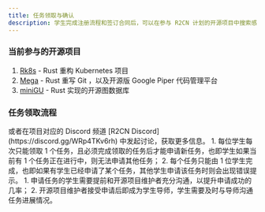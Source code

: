 ```yaml
---
title: 任务领取与确认
description: 学生完成注册流程和签订合同后，可以在参与 R2CN 计划的开源项目中搜索感兴趣的任务，与开源项目维护者沟通并领取任务。
---
```


### 当前参与的开源项目

1. [Rk8s](https://github.com/r2cn-dev/rk8s) - Rust 重构 Kubernetes 项目
2. [Mega](https://github.com/web3infra-foundation/mega) - Rust 重写 Git ，以及开源版 Google Piper 代码管理平台
3. [miniGU](https://github.com/TuGraph-family/miniGU) - Rust 实现的开源图数据库

### 任务领取流程

<Stepper>
  <StepperItem title="第一步：浏览开源项目代码仓库中标有 r2cn-xx 标签的 Issue ，找到感兴趣的任务。">
  </StepperItem>
  <StepperItem title="第二步：根据 Issue 联系方式，和开源项目维护者沟通相关任务的具体要求和实现方案。">
      <Note type="success" title="提示">
        或者在项目对应的 Discord 频道 [R2CN Discord](https://discord.gg/WRp4TKv6rh) 中发起讨论，获取更多信息。
      </Note>
  </StepperItem>
  <StepperItem title="第三步：实习学生和开源项目维护者确认认领任务，在 Issue 中回复 /request-assign 发起任务申请。">
      <Note type="success" title="提示">
          1. 每位学生每次只能领取 1 个任务，且必须完成领取的任务后才能申请新任务，也即学生如果当前有 1 个任务正在进行中，则无法申请其他任务；
          2. 每个任务只能由 1 位学生完成，也即如果有学生已经申请了某个任务，其他学生申请该任务时则会出现错误提示。
      </Note>
  </StepperItem>
  <StepperItem title="第四步：开源项目维护者在 Issue 中回复 /intern-approve 接受申请，或者 /intern-disapprove 拒绝申请。">
      <Note type="success" title="提示">
          1. 申请任务的学生需要提前和开源项目维护者充分沟通，以提升申请成功的几率；
          2. 开源项目维护者接受申请后即成为学生导师，学生需要及时与导师沟通任务进展情况。
      </Note>
  </StepperItem>
  <StepperItem title="第五步：学生申请成功后开始进行任务的开发工作，如果申请失败可以申请其他任务。">
  </StepperItem>
</Stepper>
